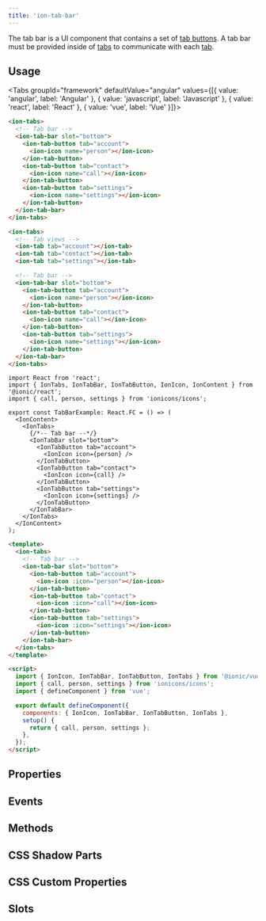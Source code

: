 ```yaml
---
title: 'ion-tab-bar'
---
```




<head>
  <title>ion-tab-bar with CSS Custom Properties for Tab Bar Components</title>
  <meta
    name="description"
    content="The tab bar component contains a set of tab buttons and a tab bar must be provided inside of tabs to communicate. Read more about use and CSS custom properties."
  />
</head>


<EncapsulationPill type="shadow" />

The tab bar is a UI component that contains a set of [tab buttons](tab-button). A tab bar must be provided inside of [tabs](tabs) to communicate with each [tab](tab).

## Usage

<Tabs groupId="framework" defaultValue="angular" values={[{ value: 'angular', label: 'Angular' }, { value: 'javascript', label: 'Javascript' }, { value: 'react', label: 'React' }, { value: 'vue', label: 'Vue' }]}>

<TabItem value="angular">

```html
<ion-tabs>
  <!-- Tab bar -->
  <ion-tab-bar slot="bottom">
    <ion-tab-button tab="account">
      <ion-icon name="person"></ion-icon>
    </ion-tab-button>
    <ion-tab-button tab="contact">
      <ion-icon name="call"></ion-icon>
    </ion-tab-button>
    <ion-tab-button tab="settings">
      <ion-icon name="settings"></ion-icon>
    </ion-tab-button>
  </ion-tab-bar>
</ion-tabs>
```

</TabItem>

<TabItem value="javascript">

```html
<ion-tabs>
  <!-- Tab views -->
  <ion-tab tab="account"></ion-tab>
  <ion-tab tab="contact"></ion-tab>
  <ion-tab tab="settings"></ion-tab>

  <!-- Tab bar -->
  <ion-tab-bar slot="bottom">
    <ion-tab-button tab="account">
      <ion-icon name="person"></ion-icon>
    </ion-tab-button>
    <ion-tab-button tab="contact">
      <ion-icon name="call"></ion-icon>
    </ion-tab-button>
    <ion-tab-button tab="settings">
      <ion-icon name="settings"></ion-icon>
    </ion-tab-button>
  </ion-tab-bar>
</ion-tabs>
```

</TabItem>

<TabItem value="react">

```tsx
import React from 'react';
import { IonTabs, IonTabBar, IonTabButton, IonIcon, IonContent } from '@ionic/react';
import { call, person, settings } from 'ionicons/icons';

export const TabBarExample: React.FC = () => (
  <IonContent>
    <IonTabs>
      {/*-- Tab bar --*/}
      <IonTabBar slot="bottom">
        <IonTabButton tab="account">
          <IonIcon icon={person} />
        </IonTabButton>
        <IonTabButton tab="contact">
          <IonIcon icon={call} />
        </IonTabButton>
        <IonTabButton tab="settings">
          <IonIcon icon={settings} />
        </IonTabButton>
      </IonTabBar>
    </IonTabs>
  </IonContent>
);
```

</TabItem>

<TabItem value="vue">

```html
<template>
  <ion-tabs>
    <!-- Tab bar -->
    <ion-tab-bar slot="bottom">
      <ion-tab-button tab="account">
        <ion-icon :icon="person"></ion-icon>
      </ion-tab-button>
      <ion-tab-button tab="contact">
        <ion-icon :icon="call"></ion-icon>
      </ion-tab-button>
      <ion-tab-button tab="settings">
        <ion-icon :icon="settings"></ion-icon>
      </ion-tab-button>
    </ion-tab-bar>
  </ion-tabs>
</template>

<script>
  import { IonIcon, IonTabBar, IonTabButton, IonTabs } from '@ionic/vue';
  import { call, person, settings } from 'ionicons/icons';
  import { defineComponent } from 'vue';

  export default defineComponent({
    components: { IonIcon, IonTabBar, IonTabButton, IonTabs },
    setup() {
      return { call, person, settings };
    },
  });
</script>
```

</TabItem>

</Tabs>

## Properties

<Props />

## Events

<Events />

## Methods

<Methods />

## CSS Shadow Parts

<Parts />

## CSS Custom Properties

<CustomProps />

## Slots

<Slots />
